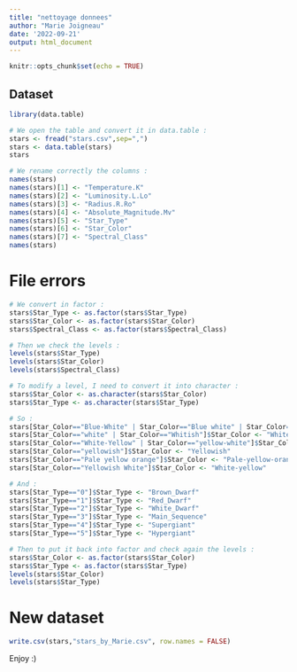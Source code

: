 ```yaml
---
title: "nettoyage donnees"
author: "Marie Joigneau"
date: '2022-09-21'
output: html_document
---
```


```r
knitr::opts_chunk$set(echo = TRUE)
```

## Dataset
```r
library(data.table)

# We open the table and convert it in data.table :
stars <- fread("stars.csv",sep=",")
stars <- data.table(stars)
stars
```

```r
# We rename correctly the columns :
names(stars)
names(stars)[1] <- "Temperature.K"
names(stars)[2] <- "Luminosity.L.Lo"
names(stars)[3] <- "Radius.R.Ro"
names(stars)[4] <- "Absolute_Magnitude.Mv"
names(stars)[5] <- "Star_Type"
names(stars)[6] <- "Star_Color"
names(stars)[7] <- "Spectral_Class"
names(stars)
```

# File errors

```r
# We convert in factor :
stars$Star_Type <- as.factor(stars$Star_Type)
stars$Star_Color <- as.factor(stars$Star_Color)
stars$Spectral_Class <- as.factor(stars$Spectral_Class)

# Then we check the levels :
levels(stars$Star_Type)
levels(stars$Star_Color)
levels(stars$Spectral_Class)
```

```r
# To modify a level, I need to convert it into character :
stars$Star_Color <- as.character(stars$Star_Color)
stars$Star_Type <- as.character(stars$Star_Type)

# So :
stars[Star_Color=="Blue-White" | Star_Color=="Blue white" | Star_Color=="Blue White"]$Star_Color <- "Blue-white"
stars[Star_Color=="white" | Star_Color=="Whitish"]$Star_Color <- "White"
stars[Star_Color=="White-Yellow" | Star_Color=="yellow-white"]$Star_Color <- "White-yellow"
stars[Star_Color=="yellowish"]$Star_Color <- "Yellowish"
stars[Star_Color=="Pale yellow orange"]$Star_Color <- "Pale-yellow-orange"
stars[Star_Color=="Yellowish White"]$Star_Color <- "White-yellow"

# And :
stars[Star_Type=="0"]$Star_Type <- "Brown_Dwarf"
stars[Star_Type=="1"]$Star_Type <- "Red_Dwarf"
stars[Star_Type=="2"]$Star_Type <- "White_Dwarf"
stars[Star_Type=="3"]$Star_Type <- "Main_Sequence"
stars[Star_Type=="4"]$Star_Type <- "Supergiant"
stars[Star_Type=="5"]$Star_Type <- "Hypergiant"

# Then to put it back into factor and check again the levels :
stars$Star_Color <- as.factor(stars$Star_Color)
stars$Star_Type <- as.factor(stars$Star_Type)
levels(stars$Star_Color)
levels(stars$Star_Type)
```

# New dataset

```r
write.csv(stars,"stars_by_Marie.csv", row.names = FALSE)
```

Enjoy :)
